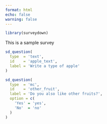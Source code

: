 ```yaml
---
format: html
echo: false
warning: false
---
```


```r
library(surveydown)
```
::: {.sd_page id=page_id}

This is a sample survey

```r
sd_question(
  type  = 'text',
  id    = 'apple_text',
  label = 'Write a type of apple'
)

sd_question(
  type  = 'mc',
  id    = 'other_fruit',
  label = 'Do you also like other fruits?',
  option = c(
    'Yes' = 'yes',
    'No'  = 'no'
  )
)
```

:::